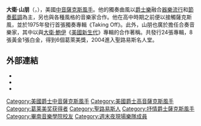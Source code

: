 {{Infobox musical artist
| name                = 大衛·山朋
| image               = David Sanborn 2008 2.jpg
| caption             = 大衛·山朋於2008年馬雅爵士復興音樂節
| image_size          = 
| background          = non_vocal_instrumentalist
| birth_name          =
| alias               = 
| Born                = {{Birth date and age|1945|7|30}}<br />[[美國|美國]][[佛羅里達州|佛羅里達州]][[坦帕_(佛羅里達州)|坦帕]]
| death_date          = 
| instrument          = [[薩克斯風|薩克斯風]]、[[鋼琴|鋼琴]]
| genre               = [[爵士樂|爵士樂]]、[[融合爵士樂|融合爵士樂]]、[[搖滾音樂|搖滾]]、[[節奏藍調|R&B]]、[[Pop_(音樂類型)|流行]]、[[放克|放克]]                              
| occupation          = [[音樂家|音樂家]]
| years_active        = 1959年–至今
| label               = [[神韻唱片|Verve]], [[GRP唱片|GRP]], [[犀牛娛樂|Rhino]], [[Elektra唱片|Elektra]], [[华纳兄弟|华纳兄弟]], [[Reprise唱片|Reprise]]
| associated_acts     = 
| website             = http://www.davidsanborn.com davidsanborn.com
}}
'''大衛·山朋'''（{{lang-en|David Sanborn}}，{{bd|1945年|7月30日}}），美國[[中音薩克斯風|中音薩克斯風手]]。他的獨奏曲風以[[爵士樂|爵士樂]]融合[[器樂|器樂]][[Pop_(音樂類型)|流行]]和[[節奏藍調|節奏藍調]]為主，另也與各種風格的音樂家合作。他在高中時期之前便以接觸薩克斯風，並於1975年發行首張獨奏專輯《Taking Off》。此外，山朋也廣於擔任合奏音樂家，其中以與[[大衛·鮑伊|大衛·鮑伊]]《[[美國新生代|美國新生代]]》專輯的合作著稱。共發行24張專輯，8張黃金1張白金，得到6個葛萊美獎，2004進入聖路易斯名人堂。

== 外部連結 ==
{{Commons|David Sanborn}}
* {{official website|http://www.davidsanborn.com}}
* {{Allmusic|class=artist|id=p7480}}
* {{imdb name|id=0760824}}

{{Authority control}}
{{DEFAULTSORT:Sanborn, David}}
[[Category:美國爵士中音薩克斯風手|Category:美國爵士中音薩克斯風手]]
[[Category:美國爵士高音薩克斯風手|Category:美國爵士高音薩克斯風手]]
[[Category:葛莱美奖获得者|Category:葛莱美奖获得者]]
[[Category:聖路易斯人|Category:聖路易斯人]]
[[Category:抒情爵士薩克斯風手|Category:抒情爵士薩克斯風手]]
[[Category:畢南音樂學院校友|Category:畢南音樂學院校友]]
[[Category:週末夜現場樂隊成員|Category:週末夜現場樂隊成員]]